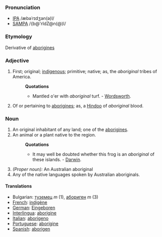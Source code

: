 ===Pronunciation===

*[[w:IPA|IPA]] /æbəˈrɪdʒən(ə)l/
*[[w:SAMPA|SAMPA]] /{b@'rIdZ@n(@)l/

===Etymology===

Derivative of [[aborigines]]

===Adjective===

#First; original; [[indigenous]]; primitive; native; as, the ''aboriginal'' tribes of America.
#:'''Quotations'''
#:*Mantled o'er with ''aboriginal'' turf. - [[Wordsworth]].
#Of or pertaining to [[aborigines]]; as, a [[Hindoo]] of ''aboriginal'' blood.

===Noun===

#An original inhabitant of any land; one of the [[aborigines]].
#An animal or a plant native to the region.
#:'''Quotations'''
#:*It may well be doubted whether this frog is an ''aboriginal'' of these islands. - [[Darwin]].
#''(Proper noun):'' An Australian aboriginal
#Any of the native languages spoken by Australian aboriginals.

====Translations====
* Bulgarian: [[туземец]] ''m'' (1), [[абориген]] ''m'' (3)
* [[French]]: [[indigène]]
* [[German]]: [[Eingeboren]]
* [[Interlingua]]: [[aborigine]]
* [[Italian]]: [[aborigeno]]
* [[Portuguese]]: [[aborígine]]
* [[Spanish]]: [[aborigen]]